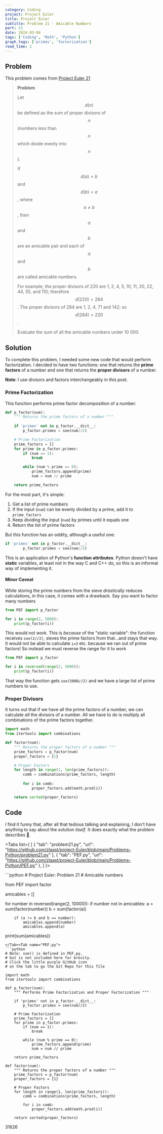 ```yaml
---
category: Coding
project: Project Euler
title: Project Euler
subtitle: Problem 21 - Amicable Numbers
part: 21
date: 2024-03-04
tags: ['Coding', 'Math', 'Python']
graph_tags: ['primes', 'factorization']
read_time: 1
---
```



## Problem
This problem comes from [Project Euler 21](https://projecteuler.net/problem=21)


> **Problem**
>
> Let $$ d(n)$$ be defined as the sum of proper divisors of $$ n$$ (numbers less than $$ n$$ 
> which divide evenly into $$ n$$ ).
> 
> If $$ d(a) = b$$ and $$ d(b) = a$$, where $$ a \neq b$$, 
> then $$ a$$ and $$ b$$ are an amicable pair and each of $$ a$$ and $$ b$$ are called amicable numbers.
>
> For example, the proper divisors of 220 are 1, 2, 4, 5, 10, 11, 20, 22, 44, 55, and 110; therefore $$ d(220) = 284$$ .
> The proper divisors of 284 are 1, 2, 4, 71 and 142; so $$ d(284) = 220$$ .
>
> Evaluate the sum of all the amicable numbers under 10 000.


## Solution

To complete this problem, I needed some new code that would perform factorization. 
I decided to have two functions: one that returns the **prime factors** of a number 
and one that returns the **proper divisors** of a number.

**Note**: I use divisors and factors interchangeably in this post.

### Prime Factorization

This function performs prime factor decomposition of a number.

```python
def p_factor(num):
    """ Returns the prime factors of a number """
    
    if 'primes' not in p_factor.__dict__:
        p_factor.primes = soe(num//2)

    # Prime Factorization
    prime_factors = []
    for prime in p_factor.primes:
        if (num == 1):
            break

        while (num % prime == 0):
            prime_factors.append(prime)
            num = num // prime

    return prime_factors
```

For the most part, it's simple:

1. Get a list of prime numbers
2. If the input (`num`) can be evenly divided by a prime, add it to `prime_factors`
3. Keep dividing the input (`num`) by primes until it equals one
4. Return the list of prime factors

But this function has an oddity, although a useful one:

```python
if 'primes' not in p_factor.__dict__:
        p_factor.primes = soe(num//2)
```
This is an application of Python's **function attributes**. Python doesn't have **static** variables, at least not in the way C and C++ do,
so this is an informal way of implementing it.

#### Minor Caveat
While storing the prime numbers from the sieve *drastically* reduces calculations, in this case, it comes with a drawback. Say you want to factor many numbers

```python
from PEF import p_factor

for i in range(2, 5000):
    print(p_factor(i))
```

This would not work. This is *because* of the "static variable": the function receives `soe(2//2)`, sieves the prime factors from that...and stays that way.
It would not be able to calculate `i=3` etc. because we ran out of prime factors! So instead we must reverse the range for it to work

```python
from PEF import p_factor

for i in reversed(range(2, 5000)):
    print(p_factor(i))
```

That way the function gets `soe(5000//2)` and we have a large list of prime numbers to use.

### Proper Divisors

It turns out that if we have all the prime factors of a number, we can calculate *all* the divisors of a number.
All we have to do is multiply all combinations of the prime factors together.

```python
import math
from itertools import combinations

def factor(num):
    """ Returns the proper factors of a number """
    prime_factors = p_factor(num)
    proper_factors = {1}

    # Proper Factors
    for length in range(1, len(prime_factors)):
        comb = combinations(prime_factors, length)
        
        for i in comb:
            proper_factors.add(math.prod(i))

    return sorted(proper_factors)
```

## Code

I find it funny that, after all that tedious talking and explaining, I don't have anything to say about the solution *itself*.
It does exactly what the problem describes 🤷.

<Tabs list={
    [
        {
            "tab": "problem21.py",
            "url": "https://github.com/zlaast/project-Euler/blob/main/Problems-Python/problem21.py"
        },
        {
            "tab": "PEF.py",
            "url": "https://github.com/zlaast/project-Euler/blob/main/Problems-Python/PEF.py"
        },
    ]
}>

<Tab name="problem21.py" checked="checked">
```python
# Project Euler: Problem 21
# Amicable numbers

from PEF import factor

amicables = []

for number in reversed(range(2, 10000)):
    if number not in amicables:
        a = sum(factor(number))
        b = sum(factor(a))

        if (a != b and b == number):
            amicables.append(number)
            amicables.append(a)

print(sum(amicables))
```
</Tab><Tab name="PEF.py">
```python
# Note: soe() is defined in PEF.py, 
# but is not included here for brevity.
# Click the little purple GitHub icon
# on the tab to go the Git Repo for this file

import math
from itertools import combinations

def p_factor(num):
    """ Performs Prime Factorization and Proper Factorization """
    
    if 'primes' not in p_factor.__dict__:
        p_factor.primes = soe(num//2)

    # Prime Factorization
    prime_factors = []
    for prime in p_factor.primes:
        if (num == 1):
            break

        while (num % prime == 0):
            prime_factors.append(prime)
            num = num // prime

    return prime_factors

def factor(num):
    """ Returns the proper factors of a number """
    prime_factors = p_factor(num)
    proper_factors = {1}

    # Proper Factors
    for length in range(1, len(prime_factors)):
        comb = combinations(prime_factors, length)
        
        for i in comb:
            proper_factors.add(math.prod(i))

    return sorted(proper_factors)
```
</Tab>
</Tabs>

<Spoiler>31626</Spoiler>